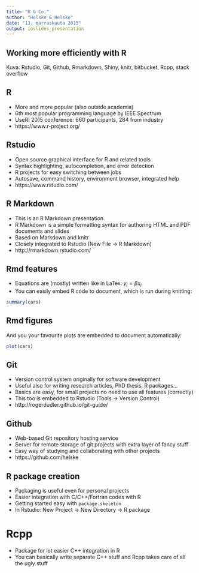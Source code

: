 ```yaml
---
title: "R & Co."
author: "Helske & Helske"
date: "13. marraskuuta 2015"
output: ioslides_presentation
---
```

<!-- -->
## Working more efficiently with R

Kuva: Rstudio, Git, Github, Rmarkdown, Shiny, knitr, bitbucket, Rcpp, stack overflow

## R

- More and more popular (also outside academia)
- 6th most popular programming language by IEEE Spectrum
- UseR! 2015 conference: 660 participants, 284 from industry
- https://www.r-project.org/

## Rstudio

- Open source graphical interface for R and related tools
- Syntax highlighting, autocompletion, and error detection
- R projects for easy switching between jobs
- Autosave, command history, environment browser, integrated help
- https://www.rstudio.com/

## R Markdown

- This is an R Markdown presentation.
- R Markdown is a simple formatting syntax for authoring HTML and PDF documents and slides
- Based on Markdown and knitr
- Closely integrated to Rstudio (New File -> R Markdown)
- http://rmarkdown.rstudio.com/

## Rmd features

- Equations are (mostly) written like in LaTex: $y_i = \beta x_i$
- You can easily embed R code to document, which is run during knitting:
```r
summary(cars)
```

## Rmd figures
And you your favourite plots are embedded to document automatically:
```r
plot(cars)
```

## Git

- Version control system originally for software development
- Useful also for writing research articles, PhD thesis, R packages...
- Basics are easy, for small projects no need to use all features (correctly)
- This too is embedded to Rstudio (Tools -> Version Control)
- http://rogerdudler.github.io/git-guide/

## Github

- Web-based Git repository hosting service
- Server for remote storage of git projects with extra layer of fancy stuff
- Easy way of studying and collaborating with other projects
- https://github.com/helske

## R package creation

- Packaging is useful even for personal projects 
- Easier integration with C/C++/Fortran codes with R
- Getting started easy with `package.skeleton`
- In Rstudio: New Project -> New Directory -> R package

# Rcpp

- Package for lot easier C++ integration in R
- You can basically write separate C++ stuff and Rcpp takes care of all the ugly stuff

